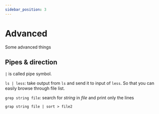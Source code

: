 ```yaml
---
sidebar_position: 3
---
```


# Advanced

Some advanced things

## Pipes & direction

`|` is called pipe symbol.

`ls | less`: take output from `ls` and send it to input of `less`. So that you can easily browse through file list.

`grep string file`: search for *string* in *file* and print only the lines

`grap string file | sort > file2`
